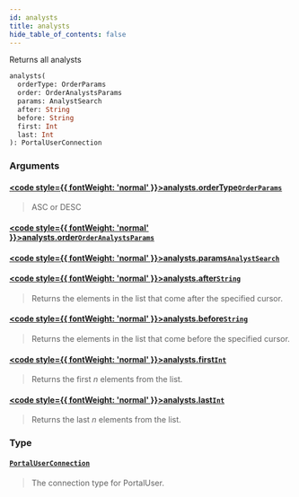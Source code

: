 ```yaml
---
id: analysts
title: analysts
hide_table_of_contents: false
---
```








Returns all analysts

```graphql
analysts(
  orderType: OrderParams
  order: OrderAnalystsParams
  params: AnalystSearch
  after: String
  before: String
  first: Int
  last: Int
): PortalUserConnection
```


### Arguments

#### [<code style={{ fontWeight: 'normal' }}>analysts.<b>orderType</b></code>](#)<Bullet />[`OrderParams`](/api/graphql/documentation/enums/order-params) <Badge class="secondary" text="enum"/>
> ASC or DESC
> 

#### [<code style={{ fontWeight: 'normal' }}>analysts.<b>order</b></code>](#)<Bullet />[`OrderAnalystsParams`](/api/graphql/documentation/enums/order-analysts-params) <Badge class="secondary" text="enum"/>
> 
> 

#### [<code style={{ fontWeight: 'normal' }}>analysts.<b>params</b></code>](#)<Bullet />[`AnalystSearch`](/api/graphql/documentation/inputs/analyst-search) <Badge class="secondary" text="input"/>
> 
> 

#### [<code style={{ fontWeight: 'normal' }}>analysts.<b>after</b></code>](#)<Bullet />[`String`](/api/graphql/documentation/scalars/string) <Badge class="secondary" text="scalar"/>
> Returns the elements in the list that come after the specified cursor.
> 

#### [<code style={{ fontWeight: 'normal' }}>analysts.<b>before</b></code>](#)<Bullet />[`String`](/api/graphql/documentation/scalars/string) <Badge class="secondary" text="scalar"/>
> Returns the elements in the list that come before the specified cursor.
> 

#### [<code style={{ fontWeight: 'normal' }}>analysts.<b>first</b></code>](#)<Bullet />[`Int`](/api/graphql/documentation/scalars/int) <Badge class="secondary" text="scalar"/>
> Returns the first _n_ elements from the list.
> 

#### [<code style={{ fontWeight: 'normal' }}>analysts.<b>last</b></code>](#)<Bullet />[`Int`](/api/graphql/documentation/scalars/int) <Badge class="secondary" text="scalar"/>
> Returns the last _n_ elements from the list.
> 

### Type

#### [`PortalUserConnection`](/api/graphql/documentation/objects/portal-user-connection) <Badge class="secondary" text="object"/>
> The connection type for PortalUser.
> 






